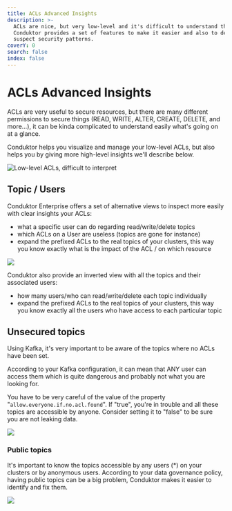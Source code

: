 ```yaml
---
title: ACLs Advanced Insights
description: >-
  ACLs are nice, but very low-level and it's difficult to understand them.
  Conduktor provides a set of features to make it easier and also to detect any
  suspect security patterns.
coverY: 0
search: false
index: false
---
```


# ACLs Advanced Insights

ACLs are very useful to secure resources, but there are many different permissions to secure things (READ, WRITE, ALTER, CREATE, DELETE, and more…), it can be kinda complicated to understand easily what's going on at a glance.

Conduktor helps you visualize and manage your low-level ACLs, but also helps you by giving more high-level insights we'll describe below.

![Low-level ACLs, difficult to interpret](<../../assets/Screenshot 2022-02-20 at 20.39.06.png>)

## Topic / Users

Conduktor Enterprise offers a set of alternative views to inspect more easily with clear insights your ACLs:

- what a specific user can do regarding read/write/delete topics
- which ACLs on a User are useless (topics are gone for instance)
- expand the prefixed ACLs to the real topics of your clusters, this way you know exactly what is the impact of the ACL / on which resource

![](<../../assets/Screenshot 2022-02-20 at 20.51.50.png>)

Conduktor also provide an inverted view with all the topics and their associated users:

- how many users/who can read/write/delete each topic individually
- expand the prefixed ACLs to the real topics of your clusters, this way you know exactly all the users who have access to each particular topic

## Unsecured topics

Using Kafka, it's very important to be aware of the topics where no ACLs have been set.

According to your Kafka configuration, it can mean that ANY user can access them which is quite dangerous and probably not what you are looking for.

You have to be very careful of the value of the property "`allow.everyone.if.no.acl.found`". If "true", you're in trouble and all these topics are accessible by anyone. Consider setting it to "false" to be sure you are not leaking data.

![](<../../assets/Screenshot 2022-02-20 at 21.20.21.png>)

### Public topics

It's important to know the topics accessible by any users (\*) on your clusters or by anonymous users. According to your data governance policy, having public topics can be a big problem, Conduktor makes it easier to identify and fix them.

![](<../../assets/Screenshot 2022-02-20 at 21.05.40.png>)
